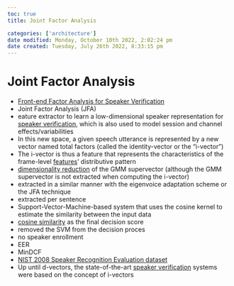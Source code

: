 ```yaml
---
toc: true
title: Joint Factor Analysis

categories: ['architecture']
date modified: Monday, October 10th 2022, 2:02:24 pm
date created: Tuesday, July 26th 2022, 8:33:15 pm
---
```


# Joint Factor Analysis
- [Front-end Factor Analysis for Speaker Verification](http://groups.csail.mit.edu/sls/publications/2010/Dehak_IEEE_Transactions.pdf)
- Joint Factor Analysis (JFA)
- eature extractor to learn a low-dimensional speaker representation for [speaker verification](Speaker%20Verification.qmd), which is also used to model session and channel effects/variabilities
- In this new space, a given speech utterance is represented by a new vector named total factors (called the identity-vector or the “i-vector”)
- The i-vector is thus a feature that represents the characteristics of the frame-level [features](Features.qmd)’ distributive pattern
- [dimensionality reduction](dimensionality reduction.qmd) of the GMM supervector (although the GMM supervector is not extracted when computing the i-vector)
- extracted in a similar manner with the eigenvoice adaptation scheme or the JFA technique
- extracted per sentence
- Support-Vector-Machine-based system that uses the cosine kernel to estimate the similarity between the input data
- [cosine similarity](Cosine%20Similarity.qmd) as the final decision score
- removed the SVM from the decision proces
- no speaker enrollment
- EER
- MinDCF
- [NIST 2008 Speaker Recognition Evaluation dataset](NIST%202008%20Speaker%20Recognition%20Evaluation%20dataset.qmd)
- Up until d-vectors, the state-of-the-art [speaker verification](Speaker%20Verification.qmd) systems were based on the concept of i-vectors




